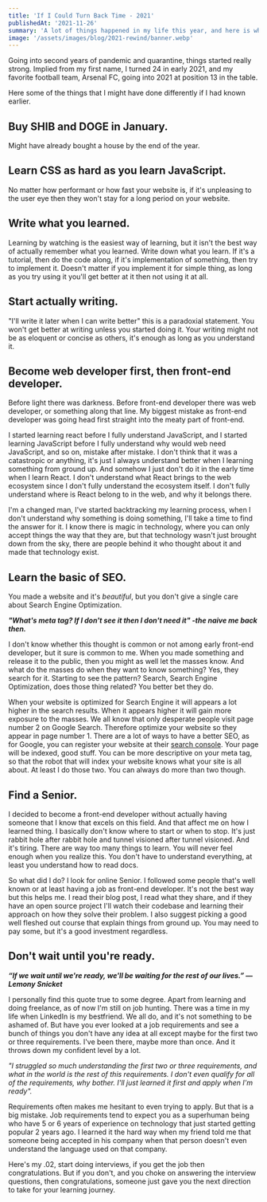 ```yaml
---
title: 'If I Could Turn Back Time - 2021'
publishedAt: '2021-11-26'
summary: 'A lot of things happened in my life this year, and here is what I wish I learned earlier or done earlier in 2021'
image: '/assets/images/blog/2021-rewind/banner.webp'
---
```


Going into second years of pandemic and quarantine, things started really strong.
Implied from my first name, I turned 24 in early 2021,
and my favorite football team, Arsenal FC, going into 2021 at position 13 in the table.

Here some of the things that I might have done differently if I had known earlier.

## Buy SHIB and DOGE in January.

Might have already bought a house by the end of the year.

## Learn CSS as hard as you learn JavaScript.

No matter how performant or how fast your website is, if it's unpleasing to the user eye
then they won't stay for a long period on your website.

## Write what you learned.

Learning by watching is the easiest way of learning, but it isn't the best way of actually
remember what you learned. Write down what you learn. If it's a tutorial, then do the code along,
if it's implementation of something, then try to implement it. Doesn't matter if you implement it for
simple thing, as long as you try using it you'll get better at it then not using it at all.

## Start actually writing.

"I'll write it later when I can write better" this is a paradoxial statement. You won't get better at writing unless you started doing it.
Your writing might not be as eloquent or concise as others, it's enough as long as you understand it.

## Become web developer first, then front-end developer.

Before light there was darkness. Before front-end developer there was web developer, or something along that line.
My biggest mistake as front-end developer was going head first straight into the meaty part of front-end.

I started learning react before I fully understand JavaScript, and I started learning JavaScript before I fully understand
why would web need JavaScript, and so on, mistake after mistake. I don't think that it was a catastropic or anything, it's just
I always understand better when I learning something from ground up. And somehow I just don't do it in the early time when I learn React.
I don't understand what React brings to the web ecosystem since I don't fully understand the ecosystem itself.
I don't fully understand where is React belong to in the web, and why it belongs there.

I'm a changed man, I've started backtracking my learning process, when I don't understand why something is doing something,
I'll take a time to find the answer for it. I know there is magic in technology,
where you can only accept things the way that they are,
but that technology wasn't just brought down from the sky,
there are people behind it who thought about it and made that technology exist.

## Learn the basic of SEO.

You made a website and it's _beautiful_, but you don't give a single care about Search Engine Optimization.

**_"What's meta tag? If I don't see it then I don't need it" -the naive me back then._**

I don't know whether this thought is common or not among early front-end developer, but it sure is common to me.
When you made something and release it to the public, then you might as well let the masses know.
And what do the masses do when they want to know something? Yes, they search for it.
Starting to see the pattern? Search, Search Engine Optimization, does those thing related?
You better bet they do.

When your website is optimized for Search Engine it will appears a lot higher in the search results.
When it appears higher it will gain more exposure to the masses.
We all know that only desperate people visit page number 2 on Google Search.
Therefore optimize your website so they appear in page number 1.
There are a lot of ways to have a better SEO, as for Google, you can register your website at their [search console](https://search.google.com/search-console/about).
Your page will be indexed, good stuff. You can be more descriptive on your meta tag,
so that the robot that will index your website knows what your site is all about.
At least I do those two. You can always do more than two though.

## Find a Senior.

I decided to become a front-end developer without actually having someone that I know that excels on this field.
And that affect me on how I learned thing. I basically don't know where to start or when to stop.
It's just rabbit hole after rabbit hole and tunnel visioned after tunnel visioned.
And it's tiring. There are way too many things to learn. You will never feel enough when you realize this.
You don't have to understand everything, at least you understand how to read docs.

So what did I do? I look for online Senior.
I followed some people that's well known or at least having a job as front-end developer.
It's not the best way but this helps me. I read their blog post, I read what they share,
and if they have an open source project I'll watch their codebase and learning their approach on how they solve their problem.
I also suggest picking a good well fleshed out course that explain things from ground up.
You may need to pay some, but it's a good investment regardless.

## Don't wait until you're ready.

**_“If we wait until we're ready, we'll be waiting for the rest of our lives.” ― Lemony Snicket_**

I personally find this quote true to some degree.
Apart from learning and doing freelance, as of now I'm still on job hunting.
There was a time in my life when LinkedIn is my bestfriend. We all do, and it's not something to be ashamed of.
But have you ever looked at a job requirements and see a bunch of things you don't have any idea at all except maybe for the first two or three requirements.
I've been there, maybe more than once. And it throws down my confident level by a lot.<br/>

_"I struggled so much understanding the first two or three requirements, and what in the world is the rest of this requirements. I don't even qualify for all of the requirements, why bother. I'll just learned it first and apply when I'm ready"._

Requirements often makes me hesitant to even trying to apply.
But that is a big mistake. Job requirements tend to expect you as a superhuman being who have 5 or 6 years of experience on technology that just started getting popular 2 years ago.
I learned it the hard way when my friend told me that someone being accepted in his company when that person doesn't even understand the language used on that company.

Here's my .02, start doing interviews, if you get the job then congratulations.
But if you don't, and you choke on answering the interview questions, then congratulations,
someone just gave you the next direction to take for your learning journey.
